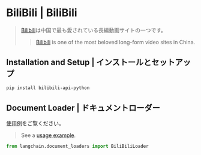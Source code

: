 # BiliBili | BiliBili

> [Bilibili](https://www.bilibili.tv/)は中国で最も愛されている長編動画サイトの一つです。
>
> > [Bilibili](https://www.bilibili.tv/) is one of the most beloved long-form video sites in China.

## Installation and Setup | インストールとセットアップ

```bash
pip install bilibili-api-python
```

## Document Loader | ドキュメントローダー

[使用例](/docs/integrations/document_loaders/bilibili)をご覧ください。

> See a [usage example](/docs/integrations/document_loaders/bilibili).

```python
from langchain.document_loaders import BiliBiliLoader
```
